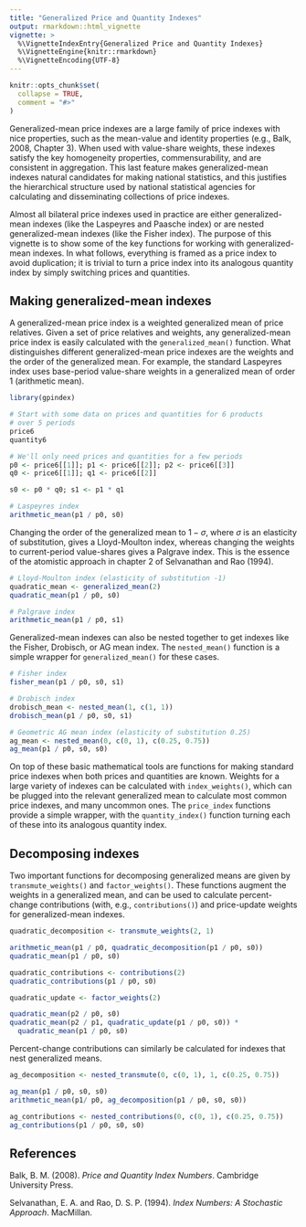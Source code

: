 ```yaml
---
title: "Generalized Price and Quantity Indexes"
output: rmarkdown::html_vignette
vignette: >
  %\VignetteIndexEntry{Generalized Price and Quantity Indexes}
  %\VignetteEngine{knitr::rmarkdown}
  %\VignetteEncoding{UTF-8}
---
```


```r
knitr::opts_chunk$set(
  collapse = TRUE,
  comment = "#>"
)
```

Generalized-mean price indexes are a large family of price indexes with nice properties, such as the mean-value and identity properties (e.g., Balk, 2008, Chapter 3). When used with value-share weights, these indexes satisfy the key homogeneity properties, commensurability, and are consistent in aggregation. This last feature makes generalized-mean indexes natural candidates for making national statistics, and this justifies the hierarchical structure used by national statistical agencies for calculating and disseminating collections of price indexes. 

Almost all bilateral price indexes used in practice are either generalized-mean indexes (like the Laspeyres and Paasche index) or are nested generalized-mean indexes (like the Fisher index). The purpose of this vignette is to show some of the key functions for working with generalized-mean indexes. In what follows, everything is framed as a price index to avoid duplication; it is trivial to turn a price index into its analogous quantity index by simply switching prices and quantities.

## Making generalized-mean indexes

A generalized-mean price index is a weighted generalized mean of price relatives. Given a set of price relatives and weights, any generalized-mean price index is easily calculated with the `generalized_mean()` function. What distinguishes different generalized-mean price indexes are the weights and the order of the generalized mean. For example, the standard Laspeyres index uses base-period value-share weights in a generalized mean of order 1 (arithmetic mean).

```r
library(gpindex)

# Start with some data on prices and quantities for 6 products
# over 5 periods
price6
quantity6

# We'll only need prices and quantities for a few periods
p0 <- price6[[1]]; p1 <- price6[[2]]; p2 <- price6[[3]]
q0 <- price6[[1]]; q1 <- price6[[2]]

s0 <- p0 * q0; s1 <- p1 * q1

# Laspeyres index
arithmetic_mean(p1 / p0, s0)
```

Changing the order of the generalized mean to $1 - \sigma$, where $\sigma$ is an elasticity of substitution, gives a Lloyd-Moulton index, whereas changing the weights to current-period value-shares gives a Palgrave index. This is the essence of the atomistic approach in chapter 2 of Selvanathan and Rao (1994).

```r
# Lloyd-Moulton index (elasticity of substitution -1)
quadratic_mean <- generalized_mean(2)
quadratic_mean(p1 / p0, s0)

# Palgrave index
arithmetic_mean(p1 / p0, s1)
```

Generalized-mean indexes can also be nested together to get indexes like the Fisher, Drobisch, or AG mean index. The `nested_mean()` function is a simple wrapper for `generalized_mean()` for these cases.

```r
# Fisher index
fisher_mean(p1 / p0, s0, s1)

# Drobisch index
drobisch_mean <- nested_mean(1, c(1, 1))
drobisch_mean(p1 / p0, s0, s1)

# Geometric AG mean index (elasticity of substitution 0.25)
ag_mean <- nested_mean(0, c(0, 1), c(0.25, 0.75))
ag_mean(p1 / p0, s0, s0)
```

On top of these basic mathematical tools are functions for making standard price indexes when both prices and quantities are known. Weights for a large variety of indexes can be calculated with `index_weights()`, which can be plugged into the relevant generalized mean to calculate most common price indexes, and many uncommon ones. The `price_index` functions provide a simple wrapper, with the `quantity_index()` function turning each of these into its analogous quantity index.

## Decomposing indexes

Two important functions for decomposing generalized means are given by `transmute_weights()` and `factor_weights()`. These functions augment the weights in a generalized mean, and can be used to calculate percent-change contributions (with, e.g., `contributions()`) and price-update weights for generalized-mean indexes.

```r
quadratic_decomposition <- transmute_weights(2, 1)

arithmetic_mean(p1 / p0, quadratic_decomposition(p1 / p0, s0))
quadratic_mean(p1 / p0, s0)

quadratic_contributions <- contributions(2)
quadratic_contributions(p1 / p0, s0)

quadratic_update <- factor_weights(2)

quadratic_mean(p2 / p0, s0)
quadratic_mean(p2 / p1, quadratic_update(p1 / p0, s0)) *
  quadratic_mean(p1 / p0, s0)
```

Percent-change contributions can similarly be calculated for indexes that nest generalized means.

```r
ag_decomposition <- nested_transmute(0, c(0, 1), 1, c(0.25, 0.75))

ag_mean(p1 / p0, s0, s0)
arithmetic_mean(p1/ p0, ag_decomposition(p1 / p0, s0, s0))

ag_contributions <- nested_contributions(0, c(0, 1), c(0.25, 0.75))
ag_contributions(p1 / p0, s0, s0)
```

## References

Balk, B. M. (2008). *Price and Quantity Index Numbers*. Cambridge University Press.

Selvanathan, E. A. and Rao, D. S. P. (1994). *Index Numbers: A Stochastic Approach*. MacMillan.